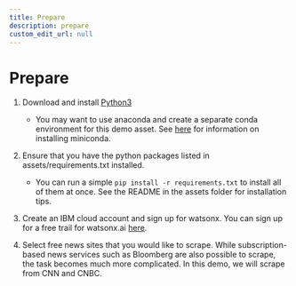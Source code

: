 ```yaml
---
title: Prepare
description: prepare
custom_edit_url: null
---
```


# Prepare

1. Download and install [Python3](https://www.python.org/downloads/)
    * You may want to use anaconda and create a separate conda environment for this demo asset. See [here](https://docs.anaconda.com/free/miniconda/miniconda-install/) for information on installing miniconda.


2. Ensure that you have the python packages listed in assets/requirements.txt installed.
    * You can run a simple `pip install -r requirements.txt` to install all of them at once. See the README in the assets folder for installation tips.


3. Create an IBM cloud account and sign up for watsonx. You can sign up for a free trail for watsonx.ai [here](https://www.ibm.com/products/watsonx-ai/info/trial).


4. Select free news sites that you would like to scrape. While subscription-based news services such as Bloomberg are also possible to scrape, the task becomes much more complicated. In this demo, we will scrape from CNN and CNBC.
